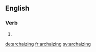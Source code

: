 ==English==

===Verb===
{{head|en|present participle}}

# {{present participle of|archaize|lang=en|nocat=1}}

[[de:archaizing]]
[[fr:archaizing]]
[[sv:archaizing]]